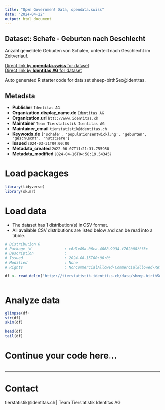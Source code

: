 ```yaml
---
title: "Open Government Data, opendata.swiss"
date: "2024-04-22"
output: html_document
---
```


## Dataset: Schafe - Geburten nach Geschlecht

Anzahl gemeldete Geburten von Schafen, unterteilt nach Geschlecht im Zeitverlauf. 

[Direct link by **opendata.swiss** for dataset](https://opendata.swiss/de/dataset/schafe-geburten-nach-geschlecht)<br>
[Direct link by **Identitas AG** for dataset](https://tierstatistik.identitas.ch/)

Auto generated R starter code for data set sheep-birthSex@identitas.

## Metadata

- **Publisher** `Identitas AG`
- **Organization.display_name.de** `Identitas AG`
- **Organization.url** `http://www.identitas.ch`
- **Maintainer** `Team Tierstatistik Identitas AG`
- **Maintainer_email** `tierstatistik@identitas.ch`
- **Keywords.de** `['schafe', 'populationsentwicklung', 'geburten', 'geschlecht', 'nutztiere']`
- **Issued** `2024-03-31T00:00:00`
- **Metadata_created** `2022-06-07T11:21:31.755958`
- **Metadata_modified** `2024-04-16T04:58:19.543459`


# Load packages

```r

library(tidyverse)
library(skimr)

```

# Load data

-   The dataset has 1 distribution(s) in CSV format.
-   All available CSV distributions are listed below and can be read into a tibble.

```r

# Distribution 0
# Package_id               : c6d1e86a-06ca-4068-9934-f762b082ff3c
# Description              : 
# Issued                   : 2024-04-15T00:00:00
# Modified                 : None
# Rights                   : NonCommercialAllowed-CommercialAllowed-ReferenceRequired

df <- read_delim('https://tierstatistik.identitas.ch/data/sheep-birthSex.csv')



```

# Analyze data

```r

glimpse(df)
str(df)
skim(df)

head(df)
tail(df)

```

# Continue your code here...

```r

```

------------------------------------------------------------------------

# Contact

tierstatistik@identitas.ch | Team Tierstatistik Identitas AG
